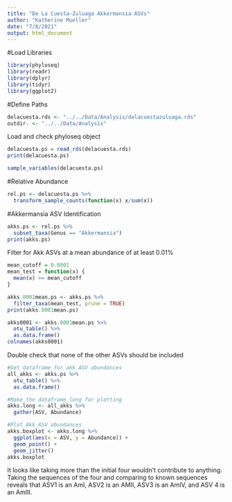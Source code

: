 ```yaml
---
title: "De La Cuesta-Zuluaga Akkermansia ASVs"
author: "Katherine Mueller"
date: "7/8/2021"
output: html_document
---
```


#Load Libraries
```r
library(phyloseq)
library(readr)
library(dplyr)
library(tidyr)
library(ggplot2)
```

#Define Paths
```r
delacuesta.rds <- "../../Data/Analysis/delacuestazuluaga.rds"
outdir. <- "../../Data/Analysis"
```

Load and check phyloseq object
```r
delacuesta.ps = read_rds(delacuesta.rds)
print(delacuesta.ps)
```

```r
sample_variables(delacuesta.ps)
```

#Relative Abundance
```r
rel.ps <- delacuesta.ps %>%
  transform_sample_counts(function(x) x/sum(x))
```

#Akkermansia ASV Identification
```r
akks.ps <- rel.ps %>%
  subset_taxa(Genus == "Akkermansia")
print(akks.ps)
```

Filter for Akk ASVs at a mean abundance of at least 0.01%
```r
mean_cutoff = 0.0001
mean_test = function(x) {
  mean(x) >= mean_cutoff
}

akks.0001mean.ps <- akks.ps %>%
  filter_taxa(mean_test, prune = TRUE)
print(akks.0001mean.ps)
```

```r
akks0001 <- akks.0001mean.ps %>%
  otu_table() %>%
  as.data.frame()
colnames(akks0001)
```

Double check that none of the other ASVs should be included
```r
#Get dataframe for akk ASV abundances
all_akks <- akks.ps %>%
  otu_table() %>%
  as.data.frame()

#Make the dataframe long for plotting
akks.long <- all_akks %>%
  gather(ASV, Abundance)

#Plot Akk ASV abundances
akks.boxplot <- akks.long %>%
  ggplot(aes(x = ASV, y = Abundance)) +
  geom_point() +
  geom_jitter()
akks.boxplot
```

It looks like taking more than the initial four wouldn't contribute to anything. Taking the sequences of the four and comparing to known sequences reveals that ASV1 is an AmI, ASV2 is an AMII, ASV3 is an AmIV, and ASV 4 is an AmIII.